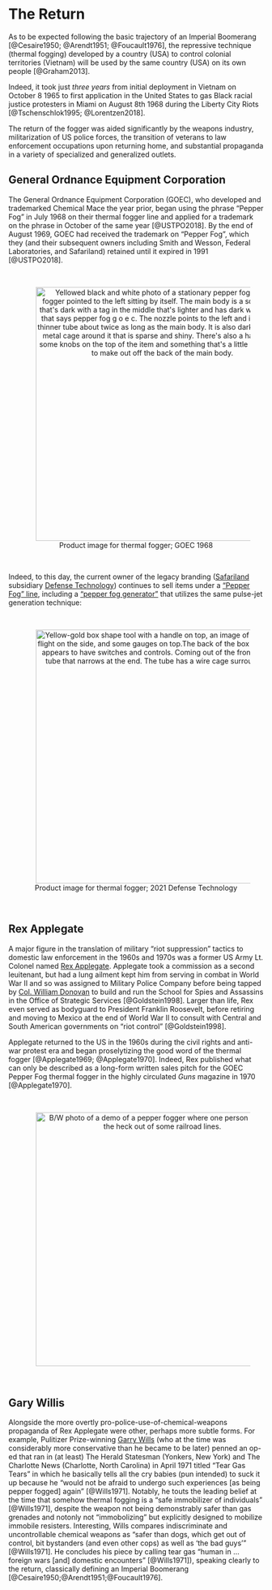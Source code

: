 
# The Return {-}


As to be expected following the basic trajectory of an Imperial Boomerang [@Cesaire1950; @Arendt1951; @Foucault1976], the repressive technique (thermal fogging) developed by a country (USA) to control colonial territories (Vietnam) will be used by the same country (USA) on its own people [@Graham2013].

Indeed, it took just _three years_ from initial deployment in Vietnam on October 8 1965 to first application in the United States to gas Black racial justice protesters in Miami on August 8th 1968 during the Liberty City Riots [@Tschenschlok1995; @Lorentzen2018]. 

The return of the fogger was aided significantly by the weapons industry, militarization of US police forces, the transition of veterans to law enforcement occupations upon returning home, and substantial propaganda in a variety of specialized and generalized outlets.

## General Ordnance Equipment Corporation {- #GOEC}

The General Ordnance Equipment Corporation (GOEC), who developed and trademarked Chemical Mace the year prior, began using the phrase "Pepper Fog" in July 1968 on their thermal fogger line and applied for a trademark on the phrase in October of the same year [@USTPO2018].
By the end of August 1969, GOEC had received the trademark on "Pepper Fog", which they (and their subsequent owners including Smith and Wesson, Federal Laboratories, and Safariland) retained until it expired in 1991 [@USTPO2018].

<br>
<div style="text-align: center;">
<figure>
  <img src="img/goec_pf.png" width="500" alt="Yellowed black and white photo of a stationary pepper fog thermal fogger pointed to the left sitting by itself. The main body is a square box that's dark with a tag in the middle that's lighter and has dark writing on it that says pepper fog g o e c. The nozzle points to the left and is a longer thinner tube about twice as long as the main body. It is also dark and has a metal cage around it that is sparse and shiny. There's also a handle and some knobs on the top of the item and something that's a little bit difficult to make out off the back of the main body." style="margin: 0 1em 0 1em" />
  <figcaption>
  Product image for thermal fogger; GOEC 1968
  </figcaption>
</figure>
</div>
<br>

Indeed, to this day, the current owner of the legacy branding ([Safariland](https://www.safariland.com) subsidiary [Defense Technology](https://www.defense-technology.com)) continues to sell items under a ["Pepper Fog" line](https://www.defense-technology.com/product-category/pepper-foggers/), including a ["pepper fog generator"](https://www.defense-technology.com/product/pepper-fog-generator/) that utilizes the same pulse-jet generation technique:

<br>
<div style="text-align: center;">
<figure>
  <img src="img/defense_tech_gepf.png" width="500" alt="Yellow-gold box shape tool with a handle on top, an image of an eagle in flight on the side, and some gauges on top.The back of the box tapers and appears to have switches and controls. Coming out of the front is a long tube that narrows at the end. The tube has a wire cage surrounding it." style="margin: 0 1em 0 1em" />
  <figcaption>
  Product image for thermal fogger; 2021 Defense Technology
  </figcaption>
</figure>
</div>
<br>

## Rex Applegate {-}

A major figure in the translation of military "riot suppression" tactics to domestic law enforcement in the 1960s and 1970s was a former US Army Lt. Colonel named [Rex Applegate](https://en.wikipedia.org/wiki/Rex_Applegate).
Applegate took a commission as a second leuitenant, but had a lung ailment kept him from serving in combat in World War II and so was assigned to Military Police Company before being tapped by [Col. William Donovan](https://en.wikipedia.org/wiki/William_J._Donovan) to build and run the School for Spies and Assassins in the Office of Strategic Services [@Goldstein1998].
Larger than life, Rex even served as bodyguard to President Franklin Roosevelt, before retiring and moving to Mexico at the end of World War II to consult with Central and South American governments on "riot control" [@Goldstein1998].

Applegate returned to the US in the 1960s during the civil rights and anti-war protest era and began proselytizing the good word of the thermal fogger [@Applegate1969; @Applegate1970].
Indeed, Rex published what can only be described as a long-form written sales pitch for the GOEC Pepper Fog thermal fogger in the highly circulated _Guns_ magazine in 1970 [@Applegate1970].

<br>
<div style="text-align: center;">
<figure>
  <img src="img/demo.png" width="500" alt="B/W photo of a demo of a pepper fogger where one person is gassing the heck out of some railroad lines." style="margin: 0 1em 0 1em" />
  <figcaption>
  
  </figcaption>
</figure>
</div>
<br>

## Gary Willis {-}

Alongside the more overtly pro-police-use-of-chemical-weapons propaganda of Rex Applegate were other, perhaps more subtle forms.
For example, Pulitizer Prize-winning [Garry Wills](https://en.wikipedia.org/wiki/Garry_Wills) (who at the time was considerably more conservative than he became to be later) penned an op-ed that ran in (at least) The Herald Statesman (Yonkers, New York) and The Charlotte News (Charlotte, North Carolina) in April 1971 titled "Tear Gas Tears" in which he basically tells all the cry babies (pun intended) to suck it up because he "would not be afraid to undergo such experiences [as being pepper fogged] again" [@Wills1971].
Notably, he touts the leading belief at the time that somehow thermal fogging is a "safe immobilizer of individuals" [@Wills1971], despite the weapon not being demonstrably safer than gas grenades and notonly not "immobolizing" but explicitly designed to mobilize immobile resisters.
Interesting, Wills compares indiscriminate and uncontrollable chemical weapons as "safer than dogs, which get out of control, bit bystanders (and even other cops) as well as 'the bad guys'" [@Wills1971].
He concludes his piece by calling tear gas "human in ... foreign wars [and] domestic encounters" [@Wills1971]), speaking clearly to the return, classically defining an Imperial Boomerang [@Cesaire1950;@Arendt1951;@Foucault1976]. 
